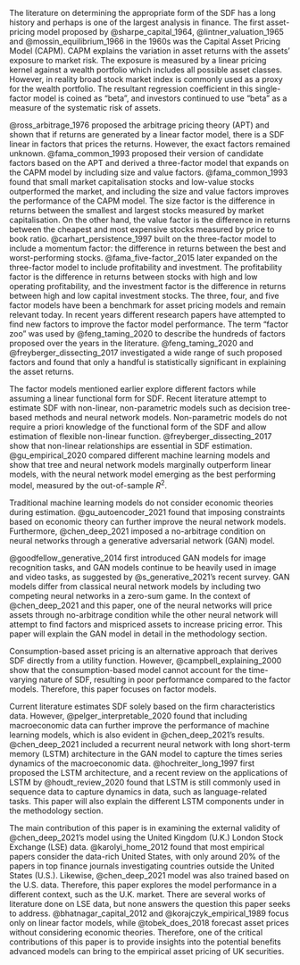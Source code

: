 <!-- # Literature Review -->

<!-- Explain the current literature on the issue
Highlighting the gap in the literature
Explain clearly how your research contribute to
the topic -->

The literature on determining the appropriate form of the
SDF has a long history and perhaps is one of the largest
analysis in finance. The first asset-pricing model proposed by
@sharpe_capital_1964, @lintner_valuation_1965 and
@mossin_equilibrium_1966 in the 1960s was the
Capital Asset Pricing Model (CAPM).
CAPM explains the variation in asset
returns with the assets' exposure to market risk.
The exposure is measured by a linear pricing kernel against
a wealth portfolio which includes all possible asset
classes. However, in reality broad stock market index is
commonly used as a proxy for the wealth portfolio.
The resultant regression coefficient in this single-factor
model is coined as “beta”, and investors continued to use
“beta” as a measure of the systematic risk of assets.

@ross_arbitrage_1976 proposed the arbitrage pricing theory
(APT) and shown that if returns are generated by a linear
factor model, there is a SDF linear in factors that prices
the returns. However, the exact factors remained unknown.
@fama_common_1993 proposed their version of candidate
factors based on the APT and derived a three-factor model that
expands on the CAPM model by including size and value
factors.
@fama_common_1993 found that small market capitalisation
stocks and low-value stocks outperformed the market, and
including the size and value factors improves the
performance of the CAPM model.
The size factor is the difference in returns between the
smallest and largest stocks measured by market capitalisation.
On the other hand, the value factor is the difference in
returns between the cheapest and
most expensive stocks measured by price to book ratio.
@carhart_persistence_1997 built on the three-factor model
to include a momentum factor: the difference
in returns between the best and worst-performing stocks.
@fama_five-factor_2015 later expanded on the three-factor model to
include profitability and investment. The profitability
factor is the difference in returns between stocks with high
and low operating profitability, and the investment factor is
the difference in returns between high and low capital
investment stocks. The three, four, and five factor models
have been a benchmark for asset pricing models and
remain relevant today. 
In recent years different research papers have attempted to
find new factors to improve the factor model performance.
The term "factor zoo" was used by @feng_taming_2020 to
describe the hundreds of factors proposed over the years in
the literature.
@feng_taming_2020 and @freyberger_dissecting_2017
investigated a wide range of such proposed factors and found
that only a handful is
statistically significant in explaining the asset returns.

The factor models mentioned earlier explore different
factors while assuming a linear functional form for SDF.
Recent literature attempt to estimate SDF
with non-linear, non-parametric models such as decision tree-based methods and
neural network models. Non-parametric models do not require
a priori knowledge of the functional form of the SDF and
allow estimation of flexible non-linear function.
@freyberger_dissecting_2017 show that
non-linear relationships are essential in SDF estimation.
@gu_empirical_2020 compared different
machine learning models and show that tree and neural
network models marginally outperform linear models,
with the neural network model emerging as the best performing model,
measured by the out-of-sample $R^2$.

Traditional machine learning models do not 
consider economic theories during estimation.
@gu_autoencoder_2021 found that imposing
constraints based on economic theory can further improve
the neural network models.
Furthermore, @chen_deep_2021 imposed a no-arbitrage condition on neural
networks through a generative adversarial network (GAN)
model.

@goodfellow_generative_2014 first introduced GAN models for image recognition tasks,
and GAN models continue to be heavily used in image and video tasks,
as suggested by @s_generative_2021's recent survey.
GAN models differ from classical neural network models by including two
competing neural networks in a zero-sum game. In the context
of @chen_deep_2021 and this paper, one of the neural
networks will price assets through no-arbitrage condition while the
other neural network will attempt to find factors and
mispriced assets to increase pricing error.
This paper will explain the GAN model in detail in the methodology section.

Consumption-based asset pricing is an alternative approach
that derives SDF directly from a utility function. However, 
@campbell_explaining_2000 show that the consumption-based model
cannot account for the time-varying
nature of SDF, resulting in poor performance compared to
the factor models. Therefore, this paper focuses on
factor models.

Current literature estimates SDF solely based on the
firm characteristics data. However, 
@pelger_interpretable_2020 found that
including macroeconomic data can further improve the
performance of machine learning models, which is also
evident in @chen_deep_2021's results.
@chen_deep_2021 included a recurrent neural network with
long short-term memory (LSTM) architecture in the GAN model
to capture the times series dynamics of the macroeconomic data.
@hochreiter_long_1997 first proposed the LSTM architecture, and a recent
review on the applications of LSTM by @houdt_review_2020
found that LSTM is still commonly used in sequence data to
capture dynamics in data, such as language-related tasks.
This paper will also explain the different LSTM components under
in the methodology section.

The main contribution of this paper is in examining the
external validity of @chen_deep_2021's model using the
United Kingdom (U.K.) London Stock Exchange (LSE) data.
@karolyi_home_2012 found that most
empirical papers consider the data-rich United States, with
only around 20% of the papers in top finance journals
investigating countries outside the United States (U.S.).
Likewise, @chen_deep_2021 model was also
trained based on the U.S. data.
Therefore, this paper explores the model performance in a
different context, such as the U.K. market.
There are several works of literature done on LSE data,
but none answers the question this paper seeks to address.
@bhatnagar_capital_2012 and 
@korajczyk_empirical_1989 focus only on
linear factor models, while @tobek_does_2018
forecast asset prices without considering economic theories.
Therefore, one of the critical contributions of this paper
is to provide insights into the potential benefits advanced
models can bring to the empirical asset pricing of UK
securities.
